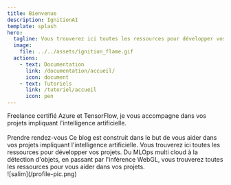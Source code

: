 ```yaml
---
title: Bienvenue
description: IgnitionAI
template: splash
hero:
  tagline: Vous trouverez ici toutes les ressources pour développer vos projets impliquant l'intelligence artificielle.
  image:
    file: ../../assets/ignition_flame.gif
  actions:
    - text: Documentation
      link: /documentation/accueil/
      icon: document
    - text: Tutoriels
      link: /tutoriel/accueil
      icon: pen
---
```



<CardGrid stagger>
  <Card title="Qui suis je ?" icon="star">
    Freelance certifié Azure et TensorFlow,
     je vous accompagne dans vos projets impliquant l'intelligence
    artificielle. 
    <br />
    <br />
          <LinkButton icon="external" target="_blank" href="https://calendly.com/laimeche160">Prendre rendez-vous</LinkButton>
  </Card>
  <Card title="" icon="rocket">
    Ce blog est construit dans le but de vous aider dans vos projets impliquant
    l'intelligence artificielle. Vous trouverez ici toutes les ressources pour
    développer vos projets. Du MLOps multi cloud à la détection d'objets, en
    passant par l'inférence WebGL, vous trouverez toutes les ressources pour
    vous aider dans vos projets.
    <br />
        ![salim](/profile-pic.png)
  </Card>
</CardGrid>
